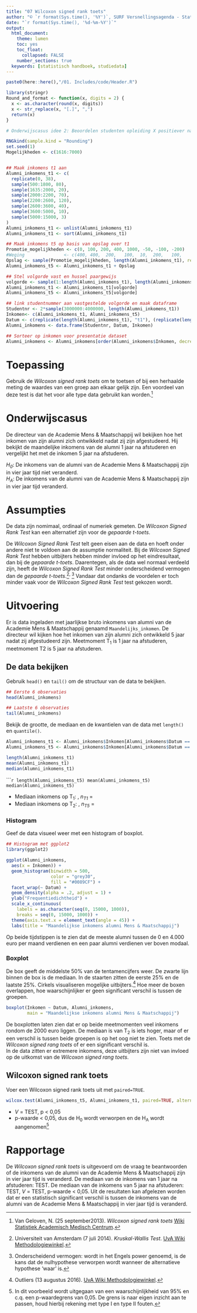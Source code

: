 ```yaml
---
title: "07 Wilcoxon signed rank toets"
author: "© `r format(Sys.time(), '%Y')`, SURF Versnellingsagenda - Statistisch Handboek Hoger Onderwijs"
date: "`r format(Sys.time(), '%d-%m-%Y')`"
output:
  html_document:
    theme: lumen
    toc: yes
    toc_float: 
      collapsed: FALSE 
    number_sections: true
  keywords: [statistisch handboek, studiedata]
---
```


<style>
`r htmltools::includeHTML(paste0(here::here(),"/01. Includes/css/Stylesheet_SHHO.css"))`
</style>

```r
paste0(here::here(),"/01. Includes/code/Header.R")
```

<!-- ## OPENBLOK: Functiedefinities.R -->
```r
library(stringr)
Round_and_format <- function(x, digits = 2) {
  x <- as.character(round(x, digits))
  x <- str_replace(x, "[.]", ",")
  return(x)
}
```
<!-- ## /OPENBLOK: Functiedefinities.R -->

```r
# Onderwijscasus idee 2: Beoordelen studenten opleiding X positiever nadat ze met hun tutor hebben gesproken?
```

<!-- ## OPENBLOK: Data-aanmaken.R -->
```r
RNGkind(sample.kind = "Rounding")
set.seed(1)
Mogelijkheden <- c(1616:7000)


## Maak inkomens t1 aan
Alumni_inkomens_t1 <- c(
  replicate(0, 38),
  sample(500:1800, 80),
  sample(1635:2000, 20),
  sample(2000:2200, 70),
  sample(2200:2600, 120),
  sample(2600:3600, 40),
  sample(3600:5000, 10),
  sample(5000:15000, 3)
)
Alumni_inkomens_t1 <- unlist(Alumni_inkomens_t1)
Alumni_inkomens_t1 <- sort(Alumni_inkomens_t1)

## Maak inkomens t5 op basis van opslag over t1
Promotie_mogelijkheden <- c(0, 100, 200, 400, 1000, -50, -100, -200)
#Weging               <- c(400, 400,  200,   100,  10,  200,   100,    50)
Opslag <- sample(Promotie_mogelijkheden, length(Alumni_inkomens_t1), replace = TRUE)
Alumni_inkomens_t5 <- Alumni_inkomens_t1 + Opslag

## Stel volgorde vast en hussel paargewijs
volgorde <- sample(1:length(Alumni_inkomens_t1), length(Alumni_inkomens_t1))
Alumni_inkomens_t1 <- Alumni_inkomens_t1[volgorde]
Alumni_inkomens_t5 <- Alumni_inkomens_t5[volgorde]

## link studentnummer aan vastgestelde volgorde en maak dataframe
Studentnr <- 2*sample(3000000:4000000, length(Alumni_inkomens_t1))
Inkomen<- c(Alumni_inkomens_t1, Alumni_inkomens_t5)
Datum <- c(replicate(length(Alumni_inkomens_t1), "t1"), (replicate(length(Alumni_inkomens_t5), "t5")))
Alumni_inkomens <- data.frame(Studentnr, Datum, Inkomen)

## Sorteer op inkomen voor presentatie dataset
Alumni_inkomens <- Alumni_inkomens[order(Alumni_inkomens$Inkomen, decreasing = TRUE),]
```
<!-- ## /OPENBLOK: Data-aanmaken.R -->

# Toepassing
Gebruik de *Wilcoxon signed rank toets* om te toetsen of bij een herhaalde meting de waardes van een groep aan elkaar gelijk zijn. Een voordeel van deze test is dat het voor alle type data gebruikt kan worden.[^1]   

# Onderwijscasus
<div id ="casus">
De directeur van de Academie Mens & Maatschappij wil bekijken hoe het inkomen van zijn alumni zich ontwikkeld nadat zij zijn afgestudeerd. Hij bekijkt de maandelijke inkomens van de alumni 1 jaar na afstuderen en vergelijkt het met de inkomen 5 jaar na afstuderen. 

*H~0~*: De inkomens van de alumni van de Academie Mens & Maatschappij zijn in vier jaar tijd niet veranderd.  
*H~A~*: De inkomens van de alumni van de Academie Mens & Maatschappij zijn in vier jaar tijd veranderd. 

</div>

# Assumpties
De data zijn nomimaal, ordinaal of numeriek gemeten. De *Wilcoxon Signed Rank Test* kan een alternatief zijn voor de *gepaarde t-toets*. 

De *Wilcoxon Signed Rank Test* telt geen eisen aan de data en hoeft onder andere niet te voldoen aan de assumptie normaliteit. Bij de *Wilcoxon Signed Rank Test* hebben uitbijters hebben minder invloed op het eindresultaat, dan bij de *gepaarde t-toets*. Daarentegen, als de data wel normaal verdeeld zijn, heeft de *Wilcoxon Signed Rank Test* minder onderscheidend vermogen dan de *gepaarde t-toets*.[^2]<sup>, </sup>[^3] Vandaar dat ondanks de voordelen er toch minder vaak voor de *Wilcoxon Signed Rank Test* test gekozen wordt. 

# Uitvoering
Er is data ingeladen met jaarlijkse bruto inkomens van alumni van de Academie Mens & Maatschappij genaamd `Maandelijks_inkomen`. De directeur wil kijken hoe het inkomen van zijn alumni zich ontwikkeld 5 jaar nadat zij afgestudeerd zijn. Meetmoment T~1~ is 1 jaar na afstuderen, meetmoment T2 is 5 jaar na afstuderen. 

## De data bekijken
Gebruik `head()` en `tail()` om de structuur van de data te bekijken.

<!-- ## OPENBLOK: Data-bekijken.R -->
```r
## Eerste 6 observaties
head(Alumni_inkomens)

## Laatste 6 observaties
tail(Alumni_inkomens)
```
<!-- ## /OPENBLOK: Data-bekijken.R -->

<!-- ## OPENBLOK: Data-selecteren.R -->
Bekijk de grootte, de mediaan en de kwantielen van de data met `length()` en `quantile()`. 
```r
Alumni_inkomens_t1 <- Alumni_inkomens$Inkomen[Alumni_inkomens$Datum == "t1"]
Alumni_inkomens_t5 <- Alumni_inkomens$Inkomen[Alumni_inkomens$Datum == "t5"]
```

<div class="col-container">
  <div class="col">
<!-- ## OPENBLOK: Data-beschrijven-1.R -->
```r
length(Alumni_inkomens_t1)
mean(Alumni_inkomens_t1)
median(Alumni_inkomens_t1)
```
<!-- ## /OPENBLOK: Data-beschrijven-1.R -->
  </div>
  <div class="col">
<!-- ## OPENBLOK: Data-beschrijven-2.R -->
``````r
length(Alumni_inkomens_t5)
mean(Alumni_inkomens_t5)
median(Alumni_inkomens_t5)
```
<!-- ## /OPENBLOK: Data-beschrijven-2.R -->
  </div>
</div>
* Mediaan inkomens op T~1~: , *n~T1~* = 
* Mediaan inkomens op T~2~: , *n~T5~* = 

### Histogram
<!-- ## OPENBLOK: Histogram.R -->
Geef de data visueel weer met een histogram of boxplot.
```r
## Histogram met ggplot2
library(ggplot2)

ggplot(Alumni_inkomens,
  aes(x = Inkomen)) +
  geom_histogram(binwidth = 500,
                 color = "grey30",
                 fill = "#0089CF") +
  facet_wrap(~ Datum) +
  geom_density(alpha = .2, adjust = 1) +
  ylab("Frequentiedichtheid") +
  scale_x_continuous(
    labels = as.character(seq(0, 15000, 1000)),
    breaks = seq(0, 15000, 1000)) + 
  theme(axis.text.x = element_text(angle = 45)) +
  labs(title = "Maandelijkse inkomens alumni Mens & Maatschappij")
```
<!-- ## /OPENBLOK: Histogram.R -->

Op beide tijdstippen is te zien dat de meeste alumni tussen de 0 en 4.000 euro per maand verdienen en een paar alumni verdienen ver boven modaal. 

### Boxplot
De box geeft de middelste 50% van de tentamencijfers weer. De zwarte lijn binnen de box is de mediaan. In de staarten zitten de eerste 25% en de laatste 25%. Cirkels visualiseren mogelijke uitbijters.[^4] Hoe meer de boxen overlappen, hoe waarschijnlijker er geen significant verschil is tussen de groepen.  

<!-- ## OPENBLOK: Boxplot.R -->
```r
boxplot(Inkomen ~ Datum, Alumni_inkomens,
        main = "Maandelijkse inkomens alumni Mens & Maatschappij")
```
<!-- ## /OPENBLOK: Boxplot.R -->

De boxplotten laten zien dat er op beide meetmomenten veel inkomens rondom de 2000 euro liggen. De mediaan is van T~2~ is iets hoger, maar of er een verschil is tussen beide groepen is op het oog niet te zien. Toets met de *Wilcoxon signed rang toets* of er een significant verschil is.  
In de data zitten er extremere inkomens, deze uitbijters zijn niet van invloed op de uitkomst van de *Wilcoxon signed rang toets*. 

## Wilcoxon signed rank toets
Voer een Wilcoxon signed rank toets uit met `paired=TRUE`.

<!-- ## OPENBLOK: Wilcoxon-signed-rank-toets.R -->
```r
wilcox.test(Alumni_inkomens_t5, Alumni_inkomens_t1, paired=TRUE, alternative = "greater")
```
<!-- ## /OPENBLOK: Wilcoxon-signed-rank-toets.R -->
* *V* = TEST, p < 0,05  
* p-waarde < 0,05, dus de H~0~ wordt verworpen en de H~A~ wordt aangenomen[^5]

# Rapportage
De *Wilcoxon signed rank toets* is uitgevoerd om de vraag te beantwoorden of de inkomens van de alumni van de Academie Mens & Maatschappij zijn in vier jaar tijd is veranderd. De mediaan van de inkomens van 1 jaar na afstuderen: TEST. De mediaan van de inkomens van 5 jaar na afstuderen: TEST, *V* = TEST, p-waarde < 0,05. Uit de resultaten kan afgelezen worden dat er een statistisch significant verschil is tussen de inkomens van de alumni van de Academie Mens & Maatschappij in vier jaar tijd is veranderd. 

[^1]: Van Geloven, N. (25 september2013). *Wilcoxon signed rank toets* [Wiki Statistiek Academisch Medisch Centrum](https://wikistatistiek.amc.nl/index.php/Wilcoxon_signed_rank_toets).
[^2]: Universiteit van Amsterdam (7 juli 2014). *Kruskal-Wallis Test*. [UvA Wiki Methodologiewinkel](https://wiki.uva.nl/methodologiewinkel/index.php/Kruskal-Wallis_Test). 
[^3]: Onderscheidend vermogen: wordt in het Engels power genoemd, is de kans dat de nulhypothese verworpen wordt wanneer de alternatieve hypothese 'waar' is.  
[^4]: Outliers (13 augustus 2016). [UvA Wiki Methodologiewinkel](https://wiki.uva.nl/methodologiewinkel/index.php/Outliers).
[^5]: In dit voorbeeld wordt uitgegaan van een waarschijnlijkheid van 95% en c.q. een p-waardegrens van 0,05. De grens is naar eigen inzicht aan te passen, houd hierbij rekening met type I en type II fouten.
